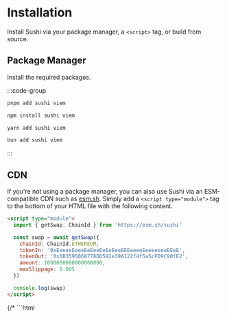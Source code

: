 # Installation

Install Sushi via your package manager, a `<script>` tag, or build from source.

## Package Manager

Install the required packages.

:::code-group
```bash [pnpm]
pnpm add sushi viem
```

```bash [npm]
npm install sushi viem
```

```bash [yarn]
yarn add sushi viem
```

```bash [bun]
bun add sushi viem
```
:::

## CDN

If you're not using a package manager, you can also use Sushi via an ESM-compatible CDN such as [esm.sh](https://esm.sh). Simply add a `<script type="module">` tag to the bottom of your HTML file with the following content.

```html
<script type="module">
  import { getSwap, ChainId } from 'https://esm.sh/sushi'

  const swap = await getSwap({
    chainId: ChainId.ETHEREUM,
    tokenIn: '0xEeeeeEeeeEeEeeEeEeEeeEEEeeeeEeeeeeeeEEeE',
    tokenOut: '0x6B3595068778DD592e39A122f4f5a5cF09C90fE2',
    amount: 1000000000000000000,
    maxSlippage: 0.005
  })

  console.log(swap)
</script>
```

{/* ```html
<script type="module">

  const amount = Amount.fromRaw(USDC[ChainId.ETHEREUM], 100)

  console.log(amount.toString())
</script>
``` */}